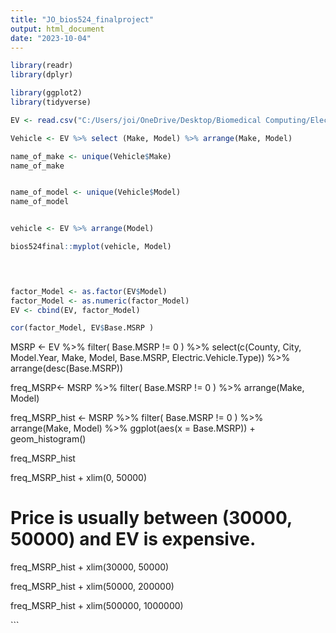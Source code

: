 ```yaml
---
title: "JO_bios524_finalproject"
output: html_document
date: "2023-10-04"
---
```

```r
library(readr)
library(dplyr)

library(ggplot2)
library(tidyverse)

```


```r

EV <- read.csv("C:/Users/joi/OneDrive/Desktop/Biomedical Computing/Electric_Vehicle_Population_Data.csv")

Vehicle <- EV %>% select (Make, Model) %>% arrange(Make, Model)

name_of_make <- unique(Vehicle$Make)
name_of_make


name_of_model <- unique(Vehicle$Model)
name_of_model


vehicle <- EV %>% arrange(Model)
```

```r
bios524final::myplot(vehicle, Model)


 
```

```r

factor_Model <- as.factor(EV$Model)
factor_Model <- as.numeric(factor_Model)
EV <- cbind(EV, factor_Model)

cor(factor_Model, EV$Base.MSRP )
````

MSRP <- EV %>% filter( Base.MSRP != 0 ) %>%
  select(c(County, City, Model.Year, Make, Model, Base.MSRP, Electric.Vehicle.Type)) %>% 
   arrange(desc(Base.MSRP))


freq_MSRP<- MSRP %>% filter( Base.MSRP != 0 ) %>%
  arrange(Make, Model)


freq_MSRP_hist <- MSRP %>% filter( Base.MSRP != 0 ) %>%
  arrange(Make, Model) %>%
  ggplot(aes(x = Base.MSRP)) + 
  geom_histogram()

freq_MSRP_hist



freq_MSRP_hist + xlim(0, 50000)

# Price is usually between (30000, 50000) and EV is expensive.
freq_MSRP_hist + xlim(30000, 50000)


freq_MSRP_hist + xlim(50000, 200000)


freq_MSRP_hist + xlim(500000, 1000000)



```
